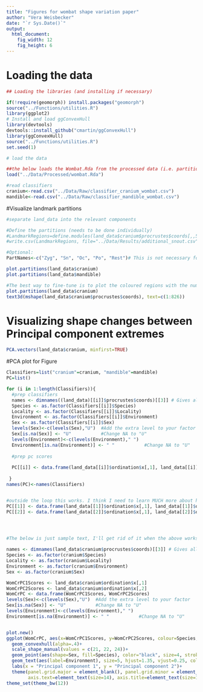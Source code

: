 ```yaml
---
title: "Figures for wombat shape variation paper"
author: "Vera Weisbecker"
date: "`r Sys.Date()`"
output:
  html_document:
    fig_width: 12
    fig_height: 6
---
```



# Loading the data

```r
## Loading the libraries (and installing if necessary)

if(!require(geomorph)) install.packages("geomorph")
source("../Functions/utilities.R")
library(ggplot2)
# Install and load ggConvexHull
library(devtools)
devtools::install_github("cmartin/ggConvexHull")
library(ggConvexHull)
source("../Functions/utilities.R")
set.seed(1)

# load the data

##the below loads the Wombat.Rda from the processed data (i.e. partitions, procrustes data, and ordination results); but the object is NOT called the file name called under "load", it is "land_data"
load("../Data/Processed/wombat.Rda")

#read classifiers
cranium<-read.csv("../Data/Raw/classifier_cranium_wombat.csv")
mandible<-read.csv("../Data/Raw/classifier_mandible_wombat.csv")


```

#Visualize landmark partitions
```r
#separate land_data into the relevant components

#Define the partitions (needs to be done individually)
#LandmarkRegions=define.modules(land_data$cranium$procrustes$coords[,,5],2)
#write.csv(LandmarkRegions, file="../Data/Results/additional_snout.csv")

#Optional:
PartNames<-c("Zyg", "Sn", "Oc", "Po", "Rest")# This is not necessary for colouring the cranium AND needs to be separately accessed, but helps in identifying the partitionss

plot.partitions(land_data$cranium)
plot.partitions(land_data$mandible)

#The best way to fine-tune is to plot the coloured regions with the number
plot.partitions(land_data$cranium)
text3d(mshape(land_data$cranium$procrustes$coords), text=c(1:826))

```

# Visualizing shape changes between Principal component extremes
```r




PCA.vectors(land_data$cranium, minfirst=TRUE)
```
#PCA plot for Figure
```r

Classifiers=list("cranium"=cranium, "mandible"=mandible)
PC=list()

for (i in 1:length(Classifiers)){
  #prep classifiers
  names <- dimnames((land_data)[[i]]$procrustes$coords)[[3]] # Gives all IDs in data
  Species <- as.factor(Classifiers[[i]]$Species)
  Locality <- as.factor(Classifiers[[i]]$Locality)
  Environment <- as.factor(Classifiers[[i]]$Environment) 
  Sex <- as.factor(Classifiers[[i]]$Sex)
  levels(Sex)<-c(levels(Sex),"U")  #Add the extra level to your factor
  Sex[is.na(Sex)] <- "U"           #Change NA to "U"
  levels(Environment)<-c(levels(Environment)," ") 
  Environment[is.na(Environment)] <- " "           #Change NA to "U"
  
  #prep pc scores
  
  PC[[i]] <- data.frame(land_data[[i]]$ordination$x[,1], land_data[[i]]$ordination$x[,2])#Why does this not work??
  
 }
names(PC)<-names(Classifiers)


#outside the loop this works. I think I need to learn MUCH more about how to use selector addresses!
PC[[1]] <- data.frame(land_data[[1]]$ordination$x[,1], land_data[[1]]$ordination$x[,2])
PC[[2]] <- data.frame(land_data[[2]]$ordination$x[,1], land_data[[2]]$ordination$x[,2])




#The below is just sample text, I'll get rid of it when the above works

names <- dimnames(land_data$cranium$procrustes$coords)[[3]] # Gives all IDs in data
Species <- as.factor(cranium$Species)
Locality <- as.factor(cranium$Locality)
Environment <- as.factor(cranium$Environment) 
Sex <- as.factor(cranium$Sex)

WomCrPC1Scores <- land_data$cranium$ordination$x[,1]
WomCrPC2Scores <- land_data$cranium$ordination$x[,2]
WomCrPC <- data.frame(WomCrPC1Scores, WomCrPC2Scores)
levels(Sex)<-c(levels(Sex),"U")  #Add the extra level to your factor
Sex[is.na(Sex)] <- "U"           #Change NA to "U"
levels(Environment)<-c(levels(Environment)," ") 
Environment[is.na(Environment)] <- " "           #Change NA to "U"


plot.new()
ggplot(WomCrPC, aes(x=WomCrPC1Scores, y=WomCrPC2Scores, colour=Species, fill=Species))+
  geom_convexhull(alpha=.4)+
  scale_shape_manual(values = c(21, 22, 24))+
  geom_point(aes(shape=Sex, fill=Species), color="black", size=4, stroke = 0.75)+
  geom_text(aes(label=Environment), size=5, hjust=1.35, vjust=0.25, colour="black")+
  labs(x = "Principal component 1", y = "Principal component 2")+
  theme(panel.grid.major = element_blank(), panel.grid.minor = element_blank(), legend.position="none",
        axis.text=element_text(size=14), axis.title=element_text(size=16))
theme_set(theme_bw(12))

```

